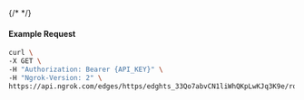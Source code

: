 {/* <!-- Code generated for API Clients. DO NOT EDIT. --> */}

#### Example Request
```bash
curl \
-X GET \
-H "Authorization: Bearer {API_KEY}" \
-H "Ngrok-Version: 2" \
https://api.ngrok.com/edges/https/edghts_33Qo7abvCN1liWhQKpLwKJq3K9e/routes/edghtsrt_33Qo7i0p0QFKfLf2q6DrYXWgLzD/ip_restriction
```